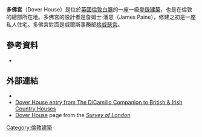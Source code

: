 {{coord|51|30|15|N|0|7|37|W|type:landmark_region:GB|display=title}}
{{Infobox building
| name = Dover House
| native_name= 
| former_names =
| alternate_names =
| image = Dover House 2.jpg
| caption = 
| map_type = 
| altitude = 
| building_type = Neoclassical government building
| architectural_style = [[新古典主義建築|新古典主義]]
| structural_system = 
| cost = 
| ren_cost =
| location = [[London|London]], [[SW_postcode_area|SW1]]
| address = [[白廳|白廳]]
| client = [[Matthew_Fetherstonhaugh|Sir Matthew Fetherstonhaugh, Bart.]]
| owner = 
| current_tenants = [[蘇格蘭部|蘇格蘭部]]，[[Independent_Commission_for_Aid_Impact|Independent Commission for Aid Impact]]
| landlord = 
| coordinates = {{coord|51|30|15|N|0|7|37|W|type:landmark}}
| start_date = 
| completion_date = 1750s
| inauguration_date =
| renovation_date = 1788
| demolition_date = 
| destruction_date = 
| height = 
| diameter = 
| other_dimensions = 
| floor_count = 
| floor_area = 
| main_contractor = 
| architect = [[James_Paine_(architect)|James Paine]]
| architecture_firm =
| structural_engineer = 
| services_engineer = 
| civil_engineer = 
| other_designers =  [[Henry_Flitcroft|Henry Flitcroft]], [[Henry_Holland_(architect)|Henry Holland]]
| quantity_surveyor = 
| awards = 
| ren_architect =
| ren_firm =
| ren_str_engineer = 
| ren_serv_engineer = 
| ren_civ_engineer = 
| ren_oth_designers = 
| ren_qty_surveyor = 
| ren_awards = 
| references = [https://historicengland.org.uk/listing/the-list/list-entry/1066101 Historic England]
}}
'''多佛宮'''（Dover House）是位於[[英國|英國]][[倫敦|倫敦]][[白廳|白廳]]的一座一級[[登錄建築|登錄建築]]，也是{{link-en|蘇格蘭部|Scotland Office}}在倫敦的總部所在地。多佛宮的設計者是詹姆士·潘恩（James Paine），修建之初是一座私人住宅。多佛宮對面是威爾斯事務部[[格威瑟宮|格威瑟宮]]。
==參考資料==
{{reflist}}
*{{cite book | last =  Stourton | first =  James  | title = Great Houses of London | location = London | publisher = Frances Lincoln | year = 2012| format = Hardback | isbn = 978-0-7112-3366-9}}
==外部連結==
*{{commonscat-inline|Dover House}}
*[https://web.archive.org/web/20160307215458/http://dicamillocompanion.com/houses_detail.asp?id=778 Dover House entry from The DiCamillo Companion to British & Irish Country Houses]
*[http://www.british-history.ac.uk/report.aspx?compid=67930 Dover House]{{Wayback|url=http://www.british-history.ac.uk/report.aspx?compid=67930 |date=20140829171027 }} page from the ''[[Survey_of_London|Survey of London]]''
[[Category:倫敦建築|Category:倫敦建築]]